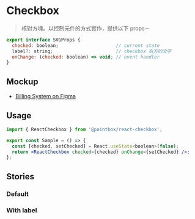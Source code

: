 

<Meta title="React/Form/Checkbox" />

# Checkbox

> 核對方塊。以控制元件的方式實作，提供以下 props－

```javascript
export interface SVGProps {
  checked: boolean;                     // current state
  label?: string;                       // checkbox 右方的文字
  onChange: (checked: boolean) => void; // event handler
}
```

## Mockup

- [Billing System on Figma](https://www.figma.com/file/rvTsTJLCarPAEYvdXQuRDY/Billing-System---MVP?node-id=5289%3A11324)

## Usage 

```jsx
import { ReactCheckbox } from '@paintbox/react-checkbox';

export const Sample = () => {
  const [checked, setChecked] = React.useState<boolean>(false);
  return <ReactCheckbox checked={checked} onChange={setChecked} />;
};
```

## Stories

### Default

<Canvas>
  <Story name="Default">
    <CheckboxSample />
  </Story>
</Canvas>

### With label

<Canvas>
  <Story name="With label">
    <CheckboxSample label="Set Discount" />
  </Story>
</Canvas>
